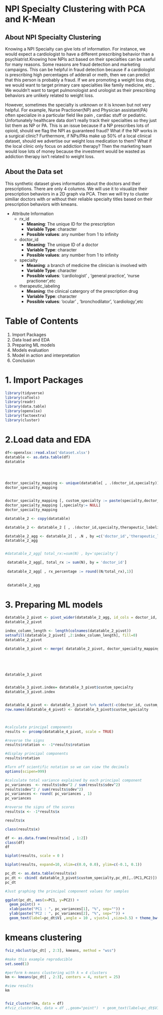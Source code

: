 
# NPI Specialty Clustering with PCA and K-Mean
## About NPI Specialty Clustering


Knowing a NPI Specialty can give lots of information. For instance, we would expect a cardiologist to have a different prescribing behavior than a psychiatrist.Knowing how  NPIs act based on their specialties can be useful for many reasons. Some reasons are fraud detection and marketing campaigns. This can be helpful in fraud detection because if  a cardiologist is prescribing high percentages of adderall or meth, then we can predict that this person is probably a fraud. If we are promoting a weight loss drug, we would want to target primary care specialties like family medicine, etc . We wouldn't want to target pulmonologist and urologist as their prescribing behaviors are unlikely related to weight loss.

However, sometimes the specialty is unknown or it is known but not very helpful. For example, Nurse Practioner(NP) and Physician assistant(PA) often specialize in a particular field like pain , cardiac stuff or pediatric. Unfortunately healthcare data don't  really track their specialties so they just list them as NP or PA. This is an issue because if a NP prescribes lots of opioid, should we flag the NPI as guaranteed fraud? What if the NP works in a surgical clinic? Furthermore,  if NPs/PAs make up 50% of a local clinical dataset, should we advertise our weight loss medication  to them? What if the local clinic only focus on addiction therapy? Then the marketing team would lose lots of money because the investment would be wasted as addiction therapy isn't related to weight loss.


## About the Data set

This  synthetic dataset gives information about the doctors and their prescriptions. There are only 4 columns. We will use it to visualize their prescription behaviors in a 2D graph via PCA. Then we will try to cluster similiar doctors with or without their reliable specialty titles based on their prescription behaviors with kmeans.

* Attribute Information
  +	rx_id 
      +	__Meaning__: The unique ID for the prescription
      +	__Variable Type__: character
      +	__Possible values__:  any number from 1 to infinity
  +	doctor_id 
      +	__Meaning__: The unique ID of a  doctor 
      +	__Variable Type__: character
      +	__Possible values__:  any number from 1 to infinity
  +	specialty 
      +	__Meaning__: a branch of medicine the clinician is involved with
      +	__Variable Type__: character
      +	__Possible values__:  'cardiologist' , 'general practice', 'nurse practioner',etc
  +	therapeutic_labeling 
      +	__Meaning__: the clinical catergory of the prescription drug
      +	__Variable Type__: character
      +	__Possible values__:  'ocular' , 'bronchodilator', 'cardiology',etc      


# Table of Contents
1. Import Packages
2. Data load and EDA
3. Preparing ML models
4. Models evaluation
5. Model in action and interpretation
6. Conclusion










# 1. Import Packages
```r

library(tidyverse)
library(caTools)
library(readr)
library(data.table)
library(openxlsx)
library(factoextra)
library(cluster)


```


# 2.Load data and  EDA

```r


df<-openxlsx::read.xlsx('dataset.xlsx')
datatable <- as.data.table(df)
datatable




doctor_specialty_mapping <- unique(datatable[ , .(doctor_id,specialty)] , by=c('doctor_id','specialty'))
doctor_specialty_mapping


doctor_specialty_mapping [, custom_specialty := paste(specialty,doctor_id)] 
doctor_specialty_mapping [,specialty:= NULL]
doctor_specialty_mapping

```

```r
datatable_2 <- copy(datatable)

datatable_2 <- datatable_2 [ , .(doctor_id,specialty,therapeutic_labeling)]

datatable_2_agg <- datatable_2[ , .N , by =c('doctor_id','therapeutic_labeling')]
datatable_2_agg


#datatable_2_agg[ total_rx:=sum(N) , by='specialty']

 datatable_2_agg[, total_rx := sum(N), by = 'doctor_id']
 
 datatable_2_agg[ , rx_percentage := round((N/total_rx),1)]
 
 
 datatable_2_agg
```



# 3. Preparing ML models
```r

datatable_2_pivot <- pivot_wider(datatable_2_agg, id_cols = doctor_id, names_from = therapeutic_labeling, values_from = rx_percentage)
datatable_2_pivot
```

```r

index_column_length <- length(colnames(datatable_2_pivot))
setnafill(datatable_2_pivot[ ,2:index_column_length], fill=0)
datatable_2_pivot
```

```r


datatable_3_pivot <- merge( datatable_2_pivot, doctor_specialty_mapping , on='doctor_id')





datatable_3_pivot


datatable_3_pivot.index= datatable_3_pivot$custom_specialty
datatable_3_pivot.index


datatable_4_pivot <- datatable_3_pivot %>% select(-c(doctor_id, custom_specialty))
row.names(datatable_4_pivot) <- datatable_3_pivot$custom_specialty

  
```



```r
#calculate principal components
results <- prcomp(datatable_4_pivot, scale = TRUE)

#reverse the signs
results$rotation <- -1*results$rotation

#display principal components
results$rotation

```

```r
#Turn off scientific notation so we can view the decimals
options(scipen=999)

#calculate total variance explained by each principal component
pc_variances  <- results$sdev^2 / sum(results$sdev^2)
results$sdev^2 / sum(results$sdev^2)
pc_variances <- round( pc_variances , 1)
pc_variances

```




```r


#reverse the signs of the scores
results$x <- -1*results$x

results$x
```

```r
class(results$x)

df <- as.data.frame(results$x[ , 1:2])
class(df)
df

biplot(results, scale = 0 ) 
```


```r

biplot(results, expand=10, xlim=c(0.0, 0.0), ylim=c(-0.1, 0.1))
```




```r

pc_dt <- as.data.table(results$x)
pc_dt <- cbind( datatable_3_pivot$custom_specialty,pc_dt[,.(PC1,PC2)])
pc_dt
```


```r
#Just graphing the principal component values for samples

ggplot(pc_dt, aes(x=PC1, y=PC2)) +
  geom_point() +
  xlab(paste("PC1 : ", pc_variances[1], "%", sep="")) +
  ylab(paste("PC2 : ", pc_variances[2], "%", sep="")) +
  geom_text(label=pc_dt$V1 ,angle = 10 , vjust=1 ,size=3.5) + theme_bw()
```


# kmeans clustering


```r
fviz_nbclust(pc_dt[ , 2:3], kmeans, method = "wss")

```

```r

#make this example reproducible
set.seed(1)

#perform k-means clustering with k = 4 clusters
km <- kmeans(pc_dt[ , 2:3], centers = 4, nstart = 25)

#view results
km



```
```r
fviz_cluster(km, data = df)
#fviz_cluster(km, data = df ,,geom="point")  + geom_text(label=pc_dt$V1 ,angle = 10 , vjust=1 ,size=3.5)
```


